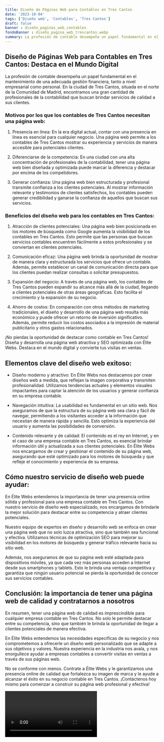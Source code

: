 ```yaml
---
title: Diseño de Páginas Web para Contables en Tres Cantos
date: '2023-10-04'
tags: ['Diseño web', 'Contables', 'Tres Cantos']
draft: false
banner : diseño_paginas_web_contables
fondoBanner : diseño_pagina_web_trescantos.webp
summary: La profesión de contable desempeña un papel fundamental en el mantenimiento de una adecuada gestión financiera, tanto a nivel empresarial como personal. En la ciudad de Tres Cantos, situada en el norte de la Comunidad de Madrid, encontramos una gran cantidad de profesionales de la contabilidad que buscan brindar servicios de calidad a sus clientes.
---
```


## Diseño de Páginas Web para Contables en Tres Cantos: Destaca en el Mundo Digital

La profesión de contable desempeña un papel fundamental en el mantenimiento de una adecuada gestión financiera, tanto a nivel empresarial como personal. En la ciudad de Tres Cantos, situada en el norte de la Comunidad de Madrid, encontramos una gran cantidad de profesionales de la contabilidad que buscan brindar servicios de calidad a sus clientes.

### Motivos por los que los contables de Tres Cantos necesitan una página web:

1. Presencia en línea: En la era digital actual, contar con una presencia en línea es esencial para cualquier negocio. Una página web permite a los contables de Tres Cantos mostrar su experiencia y servicios de manera accesible para potenciales clientes.

2. Diferenciarse de la competencia: En una ciudad con una alta concentración de profesionales de la contabilidad, tener una página web bien diseñada y optimizada puede marcar la diferencia y destacar por encima de los competidores.

3. Generar confianza: Una página web bien estructurada y profesional transmite confianza a los clientes potenciales. Al mostrar información relevante y testimonios de clientes satisfechos, los contables pueden generar credibilidad y ganarse la confianza de aquellos que buscan sus servicios.

### Beneficios del diseño web para los contables en Tres Cantos:

1. Atracción de clientes potenciales: Una página web bien posicionada en los motores de búsqueda como Google aumenta la visibilidad de los contables en Tres Cantos. Esto permite que las personas que buscan servicios contables encuentren fácilmente a estos profesionales y se conviertan en clientes potenciales.

2. Comunicación eficaz: Una página web brinda la oportunidad de mostrar de manera clara y estructurada los servicios que ofrece un contable. Además, permite establecer un canal de comunicación directa para que los clientes puedan realizar consultas o solicitar presupuestos.

3. Expansión del negocio: A través de una página web, los contables de Tres Cantos pueden expandir su alcance más allá de la ciudad, llegando a clientes potenciales de otras áreas geográficas. Esto facilita el crecimiento y la expansión de su negocio.

4. Ahorro de costos: En comparación con otros métodos de marketing tradicionales, el diseño y desarrollo de una página web resulta más económico y puede ofrecer un retorno de inversión significativo. Además, permite reducir los costos asociados a la impresión de material publicitario y otros gastos relacionados.

¡No pierdas la oportunidad de destacar como contable en Tres Cantos! Diseña y desarrolla una página web atractiva y SEO optimizada con Élite Webs. Destaca en el mundo digital y convierte tus visitas en ventas.

<GifSeo />

<Cta />

## Elementos clave del diseño web exitoso:

- Diseño moderno y atractivo: En Élite Webs nos destacamos por crear diseños web a medida, que reflejan la imagen corporativa y transmiten profesionalidad. Utilizamos tendencias actuales y elementos visuales impactantes para captar la atención de los usuarios y generar confianza en su empresa contable.

- Navegación intuitiva: La usabilidad es fundamental en un sitio web. Nos aseguramos de que la estructura de su página web sea clara y fácil de navegar, permitiendo a los visitantes acceder a la información que necesitan de manera rápida y sencilla. Esto optimiza la experiencia del usuario y aumenta las posibilidades de conversión.

- Contenido relevante y de calidad: El contenido es el rey en Internet, y en el caso de una empresa contable en Tres Cantos, es esencial brindar información útil y actualizada a sus clientes potenciales. En Élite Webs nos encargamos de crear y gestionar el contenido de su página web, asegurando que esté optimizado para los motores de búsqueda y que refleje el conocimiento y experiencia de su empresa.

## Cómo nuestro servicio de diseño web puede ayudar:

En Élite Webs entendemos la importancia de tener una presencia online sólida y profesional para una empresa contable en Tres Cantos. Con nuestro servicio de diseño web especializado, nos encargamos de brindarle la mejor solución para destacar entre su competencia y atraer clientes potenciales.

Nuestro equipo de expertos en diseño y desarrollo web se enfoca en crear una página web que no solo luzca atractiva, sino que también sea funcional y efectiva. Utilizamos técnicas de optimización SEO para mejorar su visibilidad en los motores de búsqueda y generar tráfico relevante hacia su sitio web.

Además, nos aseguramos de que su página web esté adaptada para dispositivos móviles, ya que cada vez más personas acceden a Internet desde sus smartphones y tablets. Esto le brinda una ventaja competitiva y garantiza que ningún usuario potencial se pierda la oportunidad de conocer sus servicios contables.

## Conclusión: la importancia de tener una página web de calidad y contratarnos a nosotros

En resumen, tener una página web de calidad es imprescindible para cualquier empresa contable en Tres Cantos. No solo le permite destacar entre su competencia, sino que también le brinda la oportunidad de llegar a clientes potenciales de manera efectiva.

En Élite Webs entendemos las necesidades específicas de su negocio y nos comprometemos a ofrecerle un diseño web personalizado que se adapte a sus objetivos y valores. Nuestra experiencia en la industria nos avala, y nos enorgullece ayudar a empresas contables a convertir visitas en ventas a través de sus páginas web.

No se conforme con menos. Contrate a Élite Webs y le garantizamos una presencia online de calidad que fortalezca su imagen de marca y le ayude a alcanzar el éxito en su negocio contable en Tres Cantos. ¡Contáctenos hoy mismo para comenzar a construir su página web profesional y efectiva!

<Video />

<CtaBot job='Contables' city='Tres Cantos'/>

<Gmaps query='Tres Cantos+españa+maps' />